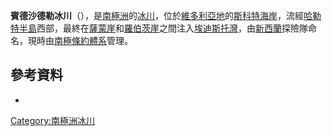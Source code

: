 {{Coord|77|58|S|162|10|E|source:GNIS|display=title}}

'''賓德沙德勒冰川'''（{{lang-en|Bindschadler Glacier}}），是[[南極洲|南極洲]]的[[冰川|冰川]]，位於[[維多利亞地|維多利亞地]]的[[斯科特海岸|斯科特海岸]]，流經[[哈勒特半島|哈勒特半島]]西部，最終在[[薩蒙崖|薩蒙崖]]和[[羅伯茨崖|羅伯茨崖]]之間注入[[埃迪斯托灣|埃迪斯托灣]]，由[[新西蘭|新西蘭]]探險隊命名，現時由[[南極條約體系|南極條約體系]]管理。

==參考資料==
* {{usgs-gazetteer|id=1385}}

{{DEFAULTSORT:Bindschadler Glacier}}
[[Category:南極洲冰川|Category:南極洲冰川]]


{{ScottCoast-geo-stub}}